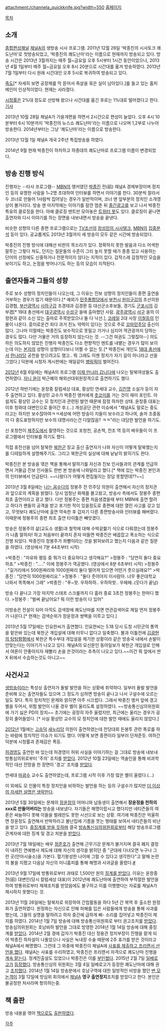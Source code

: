 attachment:/channela_quickknife.jpg?width=550
[http://tv.ichannela.com/culture/sisatalk 홈페이지]

[[목차]]
== 소개 ==
[[종합편성채널]] [[채널A]]의 생방송 시사 프로그램. 2011년 12월 26일 '박종진의 시사토크 쾌도난마'로 첫방송되었고, '박종진의 쾌도난마'라는 이름으로 현재까지 방송되고 있다. 방송 시간은 2013년 3월까지는 매주 월~금요일 오후 5시부터 1시간 동안이었으나, 2013년 4월 1일부터 매주 월~금요일 오후 8시 20분으로 시간대를 옮겨 방송하였다. 2013년 7월 1일부터 다시 원래 시간대인 오후 5시로 복귀하여 방송되고 있다.

[[죽도]][* 자세히 보면 공장제를 막 뜯어서 죽살을 묶은 실이 남아있다.]를 들고 있는 홈피 메인이 인상적이었다. 현재는 사라졌다.

[[시청률]]은 2%대 정도로 선방해 왔으나 시간대를 옮긴 후로는 1%대로 떨어졌다고 한다. [http://www.journalist.or.kr/news/articleView.html?idxno=30801 기사] 

2013년 10월 28일 채널A가 가을개편을 하면서 2시간으로 편성이 늘었다. 오후 4시 10분부터 6시 10분까지 '박종진의 뉴스쇼 쾌도난마'라는 이름으로 나오며 1,2부로 나누어 방송한다. 2014년부터는 그냥 '쾌도난마'라는 이름으로 방송한다.

2013년 12월 1일 채널A 개국 2주년 특집방송을 하였다.

2014년 9월 현재 박종진이 하차하고 하종대의 쾌도난마로 프로그램 이름이 변경되었다.
== 방송 진행 방식 ==
진행자는 --타사 프로그램-- [[MBN]]의 앵커였던 [[박종진]] 전(前) 채널A 경제부장이며 정치인 등의 유명한 사람을 1~2명 초대하여 인터뷰를 하면서 이야기를 한다. 30분씩 잘라서 두 코너로 만들어 1사람씩 집어넣는 경우가 일반적이며, 코너 맨 앞부분의 정치인 소개영상이 볼거리다. 방송 맨 마지막에는 이야기를 잠깐 멈춘 뒤 [[중간광고]]를 보고 나서 박종진 특유의 클로징을 한다. 아예 클로징 멘트만 모아놓은 [http://twitter.com/quiknife 트위터 봇]도 있다. 클로징이 끝나면 출연자와 다시 이야기를 하는 장면을 내보내면서 방송을 끝낸다.

비슷한 성향의 다른 종편 프로그램으로는 [[TV조선]]의 [[장성민의 시사탱크]], [[MBN]]의 [[집중분석]] 등이 있다. 공교롭게도 2013년 3월까지 세 방송이 모두 같은 시간에 방송되었다.

박종진의 진행 방식에 대해선 비판의 목소리가 있다. 정확하지 못한 발음과 다소 어색한 말투는 그렇다 쳐도, 던지는 질문들의 수준이 그리 높지 못할 때가 종종 있고 사용하는 단어의 선정에도 신중하거나 전문적이지 않다는 지적이 있다. 갑작스레 감정적인 모습을 보이기도 하고, 논점을 벗어나기도 하는 등의 모습이 지적된다.

== 출연자들과 그들의 성향 ==
주로 보수 성향의 정치인들이 나오는데, 그 이유는 진보 성향의 정치인들이 종편 출연을 거부하는 경우가 많기 때문이다.[* 예외가 [[민주통합당]]에서 [[부천시]] [[원미구]]갑의 초선의원 김경협, [[부산광역시]] [[사하구]]갑 조경태과 김경환 등 대선군소후보들, 경기도 [[군포시]]의 김부겸[* 19대 총선에서 [[대구광역시]] [[수성구]] 을에 출마했던 사람. [[광주광역시]] [[서구]] 을의 이정현과 같이 소신 있는 출마로 주목받았으나 둘 다 낙선.], [[코레일]] 2대 사장 [[이철]]등의 인물이 나온다. 흥미로운건 죄다 과거 친노 약력이 있다는 것으로 주로 [[꼬마민주당]] 출신이 많다. 그나마 이럴때는 박종진도 보수적으로 못밀고 가거나 심지어 역관광까지 당하는 경우도 많다. 다만 거물은 거의 등장하지 않는다는 것. --그건 여권도 그렇잖아--] 의도하든 의도하지 않았든 진행자 박종진도 다소 편향적인 멘트를 내뱉는 경우가 많이 보이는데 이는 [[동아일보|본지]]의 성향이 성향이다보니 어쩔 수 없는 듯.[* 박종진씨 개인도 [[18대 총선]]에서 [[한나라당]] 공천을 받으려고도 했고.. 뭐 그래도 이젠 정치가 자기 길이 아니라고 선을 그었다.] 덕분에 시청자 게시판에는 매일같이 [[병림픽]]이 벌어진다.

[[2012년]] 6월 6일에는 채널A의 프로그램 [[이제 만나러 갑니다]]에 나오는 탈북여성들도 출연하였다. [[자니 윤]]이 박근혜의 해외선대위원장격으로 출연하기도 했다.

2012년 하반기에는 윤창중 칼럼세상 대표, 황상민 연세대 교수, [[김진명]] 소설가 등이 자주 출연하고 있다. 황상민 교수가 박종진 앵커에게 [[츳코미]]를 거는 것이 재미 포인트. 아쉽게도 황상민 교수는 모 정치인과 관련된 발언 때문에 잠정 하차한 상태. 윤창중 대표는 이후 청와대 대변인으로 들어간 후.(...)
개성공단 관련 이슈에서 "채널A도 말로는 중도라고는 하지만 보수잖아여ㅋㅋ세상에 어떤 방송이 지들이 보수라고 하나여, 솔까 조중동이 다 중도표방하지만  보수의 대명사라는건 다알잖음? ㅋㅋ"라는 대담한 발언을 하기도.

신 포청천이 [[제주도]]에서 촬영하는 것으로 포청천, 공손책, 전조 역 등의 배우들이 이 프로그램에서 인터뷰를 하기도 했다.

직접 휴전선을 넘어 탈북한 [[북한군]] 장교 출신 출연자가 나와 자신이 어떻게 탈북했는지를 디테일하게 설명해주기도. 그리고 북한군의 실상에 대해 낱낱히 밝히기도 한다.

박종진은 본 방송을 엮은 책을 통해서 말하기를 자신과 진보 인사들과의 관계를 언급하면서 거물급 진보 인사들도 한번 본 방송에 나와달라고 했다.[* 책에 있는 박종진 본인과의 인터뷰에서 언급된다. ~~나왔다가 어떻게 편집될지는 장담 못할텐데??~~]

{{{#!html
<iframe width="560" height="315" src="//www.youtube.com/embed/XOZSbq0Xi_8" frameborder="0" allowfullscreen></iframe>
}}}
2013년 3월 8일에는 [[나는 꼼수다]]의 정봉주 전 민주당 의원이 출연해서 자신의 정치관과 앞으로의 계획을 밝혔다. 당시 엄청난 화제를 몰고왔고, 방송사 측에서도 정봉주 종편 최초 출연이라고 광고 했다. 다만 정봉주는 종편 처음생겼을때 부터 MBN에 출연 할려고 하다가 팬들의 공격을 받고 포기한 적이 있을정도로 종편에 대한 열린 사고를 갖고 있고, 무엇보다 쾌도난마에 출연 약속한 후 갑자기 다른 종편방송사와 인터뷰를 해버렸다. 이때문에 정봉주의 종편 최초 출연 타이틀은 빼앗겼다.

방송은 정봉주의 삶(교도소 생활)과 철학에 대해 수박겉핧기 식으로 다뤄졌는데 정봉주가 나좀 말하자! 하고 처음부터 끝까지 혼자 떠들면 박종진은 배꼽잡고 폭소하는 식으로 진행 되었다. 박종진이 정봉주가 좌빨이라는 것을 밝혀보려고 했는지 다음과 같은 질문을 하였다. (영상에서 7분 44초부터 시작)

>박종진 : "자유와 평등 중 뭐가 더 중요하다고 생각해요?"
>정봉주 : "당연히 둘다 중요하죠."
>박종진 : "....."
이에 정봉주가 역공했다. (영상에서 8분 6초부터 시작)
>정봉주 : "길거리에서 500원짜리와 1000원짜리 둘다 떨어져 있으면 어떤거 줏으실래요?"
>박종진 : "당연히 1000원짜리요."
>정봉주 : "둘다 줏어야지 이사람아. 너무 좋은대학교 나와서 똑똑해서 그래"
>박종진 : "푸~핫. 우하하하.. 우하하핫.. 우헤헤..(웃다가 끝남)

{{{#!html
<iframe width="560" height="315" src="//www.youtube.com/embed/HbyunGrI2AU" frameborder="0" allowfullscreen></iframe>
}}}
방송 다 끝나고 가장 마지막 스태프 스크롤까지 다 흘러 종료 3초전 정봉주는 한마디 했다.
>정봉주 : "벌써 끝났어요? 뭐 이런 방송이 다 있어"

이방송은 전설이 되어 아직도 검색창에 쾌도난마를 치면 연관검색어로 제일 먼저 정봉주가 나온다.[* 현재는 검색순위가 장윤정과 쌍벽을 이루고 있다.]

2013년 5월 17일에는 인요한씨가 출연했다. 인요한씨는 5.18 당시 도청 시민군의 통역을 맡은바 있는데 북한군 개입설에 대해 터무니 없다고 일축했다. 불과 이틀전에 [[김광현의 탕탕평평]]에서 북한군 특수부대 개입설을 제기한 상황이라 같은 방송국 내에서 손발이 안맞는다는 이야기가 나오고 있다. 채널A의 모신문인 동아일보가 북한군 개입설로 인해서 여론이 안좋아지자 재빨리 손을 쓴것이라는 추측이 나오고 있다.~~이건 뭐 앞에서 싼 X 뒤에서 수습하는것도 아니고~~

== 사건사고 ==
[[생방송]]이라는 특성상 출연자가 돌발 발언을 하는 상황에 취약하다. 일부러 돌발 발언을 준비해 오는 출연자들도 있으며 그 정도가 심하면 방송이 끝나고 나서 구설수에 오르는 일도 잦다. 특히 정치적인 문제와 얽히면 아주 시끄럽다. 그래서 박종진 앵커 앞에 경고벨을 두어서, 위험 발언이 나올 경우 벨이 울리도록 설정하였다. ~~방송통신심의위원회에 가기 싫은 PD의 장치~~ 초기에는 굉장히 자주 울렸지만, 최근에는 울리는 경우가 굉장히 줄어들었다. [* 사실 황상민 교수의 모 정치인에 대한 발언 때에도 울리지 않았다.]

[[2012년]] 1월에는 [[고승덕]] [[새누리당]] 의원이 출연하였는데 전당대회 돈봉투 관련 폭로를 하는 바람에 정치적인 이슈가 되기도 했다. 어떻게 보면 종편이라 일부러 던져준듯. 여하간 덕분에 시청률과 존재감은 폭등.

[[허경영]]도 출연한 바 있는데 허경영이 허위 사실을 이야기하는 걸 그대로 방송에 내보내 방통심의위로부터 '주의' 조치를 [http://news.naver.com/main/read.nhn?mode=LSD&mid=sec&sid1=103&oid=081&aid=0002268078 받았다]. 2012년 10월 23일에는 역술인을 통해 비과학적인 대선 전망을 한 장면이 '경고' 조치를 [http://news.naver.com/main/read.nhn?mode=LSD&mid=sec&sid1=105&oid=018&aid=0002675874 받았다].

연세대 [[마광수]] 교수도 출연하였는데, 프로그램 시작 이후 가장 많은 벨이 울렸다.(...)

이 외에도 모 인물이 특정 정치인을 비하하는 발언을 하는 등의 구설수가 많지만 [[더 이상의 자세한 설명은 생략한다]].

2013년 5월 30일에는 문제의 [[장윤정]]의 어머니와 남동생이 출연해서 '''장윤정을 천하의 xxx로 만들어버리는''' 방송을 내보냈다. 자기들은 해명이랍시고 했다지만 네티즌들의 여론은 싸늘하다 못해 이들을 벌레만도 못한 시선으로 보는 상황. 여기에 박종진은 억울하면 장윤정도 출연해서 반박하라고 불난집에 기름을 붓는 행태를 보여서 네티즌들의 비난을 받고 있다. [http://www.mediaus.co.kr/news/articleView.html?idxno=35259 중징계를 받을 듯하며] 결국 [[방송통신심의위원회]]로부터 해당 방송프로그램 관계자에 대한 징계 및 경고 처분을 [http://media.daum.net/entertain/cluster/view?clusterid=905713&newsid=20130711191105127 받았다].

2013년 7월 18일에는 배우 [[정준호]]가 출연해 근무기강 문제가 불거지며 결국 폐지 결정이 내려진 연예병사 제도에 대해 자신의 생각을 밝히던 중 "군대에 다녀오면 누구나 그런 곳(안마시술소)을 가본다. 혈기왕성한 나이에 그럴 수 있다고 생각한다"고 말해 논란의 불을 지폈고 다음날 자신의 미니홈피를 통해 해명과 사과글을 올렸다.[http://www.mydaily.co.kr/new_yk/html/read.php?newsid=201307191950391110&ext=na #]

2013년 9월 17일에 방통위로부터 과태로 1,500만 원의 [http://news.naver.com/main/read.nhn?mode=LSD&mid=sec&sid1=101&oid=034&aid=0002537904 징계를 받았다]. 이유는 윤창중 전(前) 대변인(당시 칼럼세상 대표)이 2012년에 쾌도난마에 출연하여 부적절한 발언을 하여 방통위로부터 제재조치를 받았음에도 불구하고 이를 이행했다는 자료를 채널A가 제시하지 못했다는 것.

2013년 11월 26일에는 탈북자로 위장하여 간첩활동을 하다 5년 간 복역 후 출소한 원정화가 출연하였다. 원정화는 자신으로 인해 피해를 입은 사람들에게 방송을 통해 사과를 했는데, 그들의 실명을 말하려고 하자 중간에 급하게 삐- 소리를 집어넣고 박종진이 제지를 하였다.
2014년 1월 7일 방송에 대해 방송통신위원회로 부터 권고조치를 [http://www.pdjournal.com/news/articleView.html?idxno=51536 받았다].
방송심의위원회는 호남비하 발언을 그대로 방영한 2014년 1월 14일 방송에 대해 중징계를 [http://m.pdjournal.com/articleView.html?idxno=51546&menu=1 받았다].
2014년 2월 경에 갑자기 박종진 대신 정용관 정치부장이 진행을 맡게 되어 박종진 하차설이 나돌았으나 사실은 녹내장 수술 때문에 2주 휴가를 받은 것이라고 채널A에서 해명했다. 그런데 그 와중에 박종진이 채널A에 [http://news.naver.com/main/read.nhn?mode=LSD&mid=sec&sid1=106&oid=109&aid=0002727106 사표를 제출하고 프리랜서 선언을 했다]. 채널A는 사표를 수리하였고, 박종진은 프리랜서 자격으로 쾌도난마 진행을 [http://news.naver.com/main/read.nhn?mode=LSD&mid=sec&sid1=106&oid=073&aid=0002398469 계속 맡는다]. 정계진출설도 있었으나 박종진은 이를 [http://news.naver.com/main/read.nhn?mode=LSD&mid=sec&sid1=106&oid=108&aid=0002286264 부인했다].
2015년 2월 7일 [[일베]]로고가 [http://m.wikitree.co.kr/main/news_view.php?id=206816&ref=m.search.naver.com/search.naver?where=m_news&query=%EC%BE%8C%EB%8F%84%EB%82%9C%EB%A7%88+%EC%9D%BC%EB%B2%A0&sm=mtb_she&qdt=0&url=http%3A//www.wikitree.co.kr/main/news_view.php%3Fid%3D206816 등장했다].
방송통신심의 위원회는 3월 4일 일베로고가 등장한 쾌도난마에 대해 권고 [http://m.mediaus.co.kr/news/articleView.html?idxno=47209 조치했다].
2014년 1월 14일 방송분에서 호남구역에 대한 일방적인 비방을 했던 [[작성금지|변 모 논객]]이 3월 12일에 방심위 회의에서 [[채널A]] '''영구 출연정지'''조치를 받았다고 한다. 본인은 불공정한 처사라며 항의하는중.
== 책 출판 ==
방송 내용을 엮어 [[책]]으로도 [http://news.naver.com/main/read.nhn?mode=LSD&mid=sec&sid1=103&oid=382&aid=0000070091 출판하였다]. 

[[각주]]
